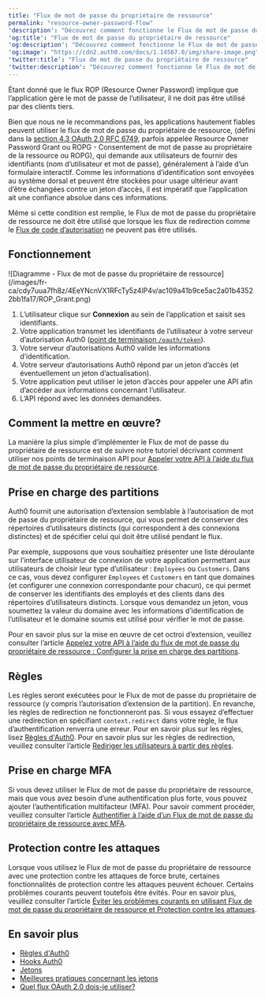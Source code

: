 ```yaml
---
title: "Flux de mot de passe du propriétaire de ressource"
permalink: "resource-owner-password-flow"
'description': "Découvrez comment fonctionne le Flux de mot de passe du propriétaire de ressource et pourquoi vous devriez l’utiliser pour des applications de confiance."
'og:title': "Flux de mot de passe du propriétaire de ressource"
'og:description': "Découvrez comment fonctionne le Flux de mot de passe du propriétaire de ressource et pourquoi vous devriez l’utiliser pour des applications de confiance."
'og:image': "https://cdn2.auth0.com/docs/1.14567.0/img/share-image.png"
'twitter:title': "Flux de mot de passe du propriétaire de ressource"
'twitter:description': "Découvrez comment fonctionne le Flux de mot de passe du propriétaire de ressource et pourquoi vous devriez l’utiliser pour des applications de confiance."
---
```


<Warning>

Étant donné que le flux ROP (Resource Owner Password) implique que l’application gère le mot de passe de l’utilisateur, il ne doit pas être utilisé par des clients tiers.

</Warning>

Bien que nous ne le recommandions pas, les applications hautement fiables peuvent utiliser le flux de mot de passe du propriétaire de ressource, (défini dans la [section 4.3 OAuth 2.0 RFC 6749](https://tools.ietf.org/html/rfc6749#section-4.3), parfois appelée <Tooltip href="/docs/fr-ca/glossary?term=resource-owner" tip="Propriétaire de ressources
Entité (telle qu’un utilisateur ou une application) capable d’accorder l’accès à une ressource protégée." cta="Voir le glossaire">Resource Owner</Tooltip> Password Grant ou ROPG - Consentement de mot de passe au propriétaire de la ressource ou ROPG), qui demande aux utilisateurs de fournir des identifiants (nom d’utilisateur et mot de passe), généralement à l’aide d’un formulaire interactif. Comme les informations d’identification sont envoyées au système dorsal et peuvent être stockées pour usage ultérieur avant d’être échangées contre un jeton d’accès, il est impératif que l’application ait une confiance absolue dans ces informations.

Même si cette condition est remplie, le Flux de mot de passe du propriétaire de ressource ne doit être utilisé que lorsque les flux de redirection comme le [Flux de code d’autorisation](/docs/fr-ca/get-started/authentication-and-authorization-flow/authorization-code-flow) ne peuvent pas être utilisés.

## Fonctionnement

<Frame>![Diagramme - Flux de mot de passe du propriétaire de ressource](/images/fr-ca/cdy7uua7fh8z/4EeYNcnVX1RFcTy5z4lP4v/ac109a41b9ce5ac2a01b43522bb1fa17/ROP_Grant.png)</Frame>

1. L’utilisateur clique sur **Connexion** au sein de l’application et saisit ses identifiants.
2. Votre application transmet les identifiants de l’utilisateur à votre serveur d’autorisation Auth0 ([point de terminaison `/oauth/token`](/docs/fr-ca/api/authentication#resource-owner-password)).
3. Votre serveur d’autorisations Auth0 valide les informations d’identification.
4. Votre serveur d’autorisations Auth0 répond par un jeton d’accès (et éventuellement un jeton d’actualisation).
5. Votre application peut utiliser le jeton d’accès pour appeler une API afin d’accéder aux informations concernant l’utilisateur.
6. L’API répond avec les données demandées.

## Comment la mettre en œuvre?

La manière la plus simple d’implémenter le Flux de mot de passe du propriétaire de ressource est de suivre notre tutoriel décrivant comment utiliser nos points de terminaison API pour [Appeler votre API à l’aide du flux de mot de passe du propriétaire de ressource](/docs/fr-ca/get-started/authentication-and-authorization-flow/resource-owner-password-flow/call-your-api-using-resource-owner-password-flow).

## Prise en charge des partitions

Auth0 fournit une autorisation d’extension semblable à l’autorisation de mot de passe du propriétaire de ressource, qui vous permet de conserver des répertoires d’utilisateurs distincts (qui correspondent à des connexions distinctes) et de spécifier celui qui doit être utilisé pendant le flux.

Par exemple, supposons que vous souhaitiez présenter une liste déroulante sur l’interface utilisateur de connexion de votre application permettant aux utilisateurs de choisir leur type d’utilisateur : `Employees` ou `Customers`. Dans ce cas, vous devez configurer `Employees` et `Customers` en tant que domaines (et configurer une connexion correspondante pour chacun), ce qui permet de conserver les identifiants des employés et des clients dans des répertoires d’utilisateurs distincts. Lorsque vous demandez un jeton, vous soumettez la valeur du domaine avec les informations d’identification de l’utilisateur et le domaine soumis est utilisé pour vérifier le mot de passe.

Pour en savoir plus sur la mise en œuvre de cet octroi d’extension, veuillez consulter l’article [Appelez votre API à l’aide du flux de mot de passe du propriétaire de ressource : Configurer la prise en charge des partitions](/docs/fr-ca/get-started/authentication-and-authorization-flow/resource-owner-password-flow/call-your-api-using-resource-owner-password-flow).

## Règles

Les règles seront exécutées pour le Flux de mot de passe du propriétaire de ressource (y compris l’autorisation d’extension de la partition). En revanche, les règles de redirection ne fonctionneront pas. Si vous essayez d’effectuer une redirection en spécifiant `context.redirect` dans votre règle, le flux d’authentification renverra une erreur. Pour en savoir plus sur les règles, lisez [Règles d'Auth0](/docs/fr-ca/customize/rules). Pour en savoir plus sur les règles de redirection, veuillez consulter l’article [Rediriger les utilisateurs à partir des règles](/docs/fr-ca/customize/rules/redirect-users).

## Prise en charge MFA

Si vous devez utiliser le Flux de mot de passe du propriétaire de ressource, mais que vous avez besoin d’une authentification plus forte, vous pouvez ajouter l’authentification multifacteur (<Tooltip href="/docs/fr-ca/glossary?term=multifactor-authentication" tip="Authentification multifacteur (MFA)
Processus d’authentification de l’utilisateur qui utilise un facteur en plus du nom d’utilisateur et du mot de passe, tel qu’un code par SMS." cta="Voir le glossaire">MFA</Tooltip>). Pour savoir comment procéder, veuillez consulter l’article [Authentifier à l’aide d’un Flux de mot de passe du propriétaire de ressource avec MFA](/docs/fr-ca/secure/multi-factor-authentication/authenticate-using-ropg-flow-with-mfa).

## Protection contre les attaques

Lorsque vous utilisez le Flux de mot de passe du propriétaire de ressource avec une protection contre les attaques de force brute, certaines fonctionnalités de protection contre les attaques peuvent échouer. Certains problèmes courants peuvent toutefois être évités. Pour en savoir plus, veuillez consulter l’article [Éviter les problèmes courants en utilisant Flux de mot de passe du propriétaire de ressource et Protection contre les attaques](/docs/fr-ca/get-started/authentication-and-authorization-flow/resource-owner-password-flow/avoid-common-issues-with-resource-owner-password-flow-and-attack-protection).

## En savoir plus

* [Règles d'Auth0](/docs/fr-ca/customize/rules)
* [Hooks Auth0](/docs/fr-ca/customize/hooks)
* [Jetons](/docs/fr-ca/secure/tokens)
* [Meilleures pratiques concernant les jetons](/docs/fr-ca/secure/tokens/token-best-practices)
* [Quel flux OAuth 2.0 dois-je utiliser?](/docs/fr-ca/get-started/authentication-and-authorization-flow/which-oauth-2-0-flow-should-i-use)